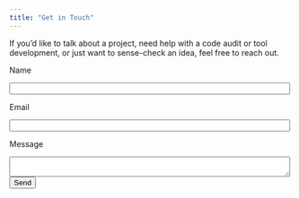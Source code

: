 ```yaml
---
title: "Get in Touch"
---
```


If you'd like to talk about a project, need help with a code audit or tool development, or just want to sense-check an idea, feel free to reach out.

```{=html}
<form
  action="https://formspree.io/f/xgvagbor"
  class="fs-form"
  target="_top"
  method="POST"
>
  <div class="fs-field">
    <p><label class="fs-label" for="name">Name</label></p>
    <p><input class="fs-input" id="name" name="name" style="width: 500px;" required /></p>
  </div>
  <div class="fs-field">
    <p><label class="fs-label" for="email">Email</label></p>
    <p><input class="fs-input" id="email" name="email" required style="width: 500px;" /></p>
  </div>
  <div class="fs-field">
    <p><label class="fs-label" for="message">Message</label></p>
    <textarea
      class="fs-textarea"
      id="message"
      name="message"
      style="width: 500px;"
      required
    ></textarea>
  </div>
  <div class="fs-button-group">
    <button class="fs-button" type="submit">Send</button>
  </div>
</form>
```